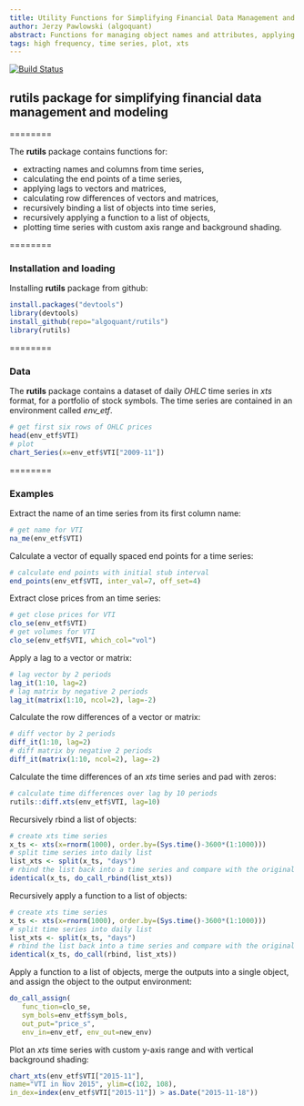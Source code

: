 ```yaml
---
title: Utility Functions for Simplifying Financial Data Management and Modeling
author: Jerzy Pawlowski (algoquant)
abstract: Functions for managing object names and attributes, applying functions over lists, managing objects in environments.
tags: high frequency, time series, plot, xts
---
```


[![Build Status](https://travis-ci.org/algoquant/rutils.svg?branch=master)](https://travis-ci.org/algoquant/rutils)


## rutils package for simplifying financial data management and modeling  

========

The **rutils** package contains functions for:

* extracting names and columns from time series, 
* calculating the end points of a time series, 
* applying lags to vectors and matrices, 
* calculating row differences of vectors and matrices, 
* recursively binding a list of objects into time series, 
* recursively applying a function to a list of objects, 
* plotting time series with custom axis range and background shading. 


========

### Installation and loading

Installing **rutils** package from github:  
```r
install.packages("devtools")
library(devtools)
install_github(repo="algoquant/rutils")
library(rutils)
```

========

### Data

The **rutils** package contains a dataset of daily *OHLC* time series in *xts* format, for a portfolio of stock symbols.  The time series are contained in an environment called *env_etf*.  
```r
# get first six rows of OHLC prices
head(env_etf$VTI)
# plot
chart_Series(x=env_etf$VTI["2009-11"])
```


========

### Examples

Extract the name of an \code{OHLC} time series from its first column name:  
```r
# get name for VTI
na_me(env_etf$VTI)
```


Calculate a vector of equally spaced end points for a time
series:  
```r
# calculate end points with initial stub interval
end_points(env_etf$VTI, inter_val=7, off_set=4)
```


Extract close prices from an \code{OHLC} time series:  
```r
# get close prices for VTI
clo_se(env_etf$VTI)
# get volumes for VTI
clo_se(env_etf$VTI, which_col="vol")
```


Apply a lag to a vector or matrix:  
```r
# lag vector by 2 periods
lag_it(1:10, lag=2)
# lag matrix by negative 2 periods
lag_it(matrix(1:10, ncol=2), lag=-2)
```


Calculate the row differences of a vector or matrix:  
```r
# diff vector by 2 periods
diff_it(1:10, lag=2)
# diff matrix by negative 2 periods
diff_it(matrix(1:10, ncol=2), lag=-2)
```


Calculate the time differences of an *xts* time series and pad with zeros:  
```r
# calculate time differences over lag by 10 periods
rutils::diff.xts(env_etf$VTI, lag=10)
```


Recursively rbind a list of objects:  
```r
# create xts time series
x_ts <- xts(x=rnorm(1000), order.by=(Sys.time()-3600*(1:1000)))
# split time series into daily list
list_xts <- split(x_ts, "days")
# rbind the list back into a time series and compare with the original
identical(x_ts, do_call_rbind(list_xts))
```


Recursively apply a function to a list of objects:  
```r
# create xts time series
x_ts <- xts(x=rnorm(1000), order.by=(Sys.time()-3600*(1:1000)))
# split time series into daily list
list_xts <- split(x_ts, "days")
# rbind the list back into a time series and compare with the original
identical(x_ts, do_call(rbind, list_xts))
```


Apply a function to a list of objects, merge the outputs into a single object, and assign the object to the output environment:  
```r
do_call_assign(
   func_tion=clo_se,
   sym_bols=env_etf$sym_bols,
   out_put="price_s",
   env_in=env_etf, env_out=new_env)
```


Plot an *xts* time series with custom y-axis range and with vertical background shading:  
```r
chart_xts(env_etf$VTI["2015-11"],
name="VTI in Nov 2015", ylim=c(102, 108),
in_dex=index(env_etf$VTI["2015-11"]) > as.Date("2015-11-18"))
```

